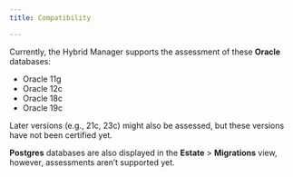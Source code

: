 ```yaml
---
title: Compatibility

---
```


Currently, the Hybrid Manager supports the assessment of these **Oracle** databases: 

-   Oracle 11g
-   Oracle 12c
-   Oracle 18c
-   Oracle 19c

Later versions (e.g., 21c, 23c) might also be assessed, but these versions have not been certified yet. 

**Postgres** databases are also displayed in the **Estate** > **Migrations** view, however, assessments aren’t supported yet.
